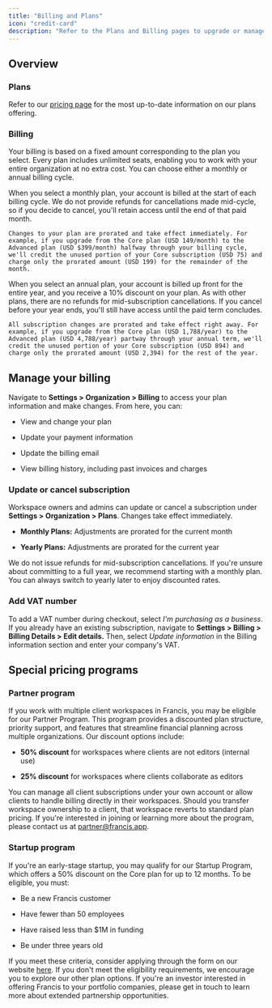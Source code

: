```yaml
---
title: "Billing and Plans"
icon: "credit-card"
description: "Refer to the Plans and Billing pages to upgrade or manage an existing subscription."
---
```


## Overview

### Plans

Refer to our [pricing page](https://www.francis.app/pricing) for the most up-to-date information on our plans offering.

### Billing

Your billing is based on a fixed amount corresponding to the plan you select. Every plan includes unlimited seats, enabling you to work with your entire organization at no extra cost. You can choose either a monthly or annual billing cycle.

<Tabs>
  <Tab title="Monthly billing">
    When you select a monthly plan, your account is billed at the start of each billing cycle. We do not provide refunds for cancellations made mid-cycle, so if you decide to cancel, you'll retain access until the end of that paid month.

    Changes to your plan are prorated and take effect immediately. For example, if you upgrade from the Core plan (USD 149/month) to the Advanced plan (USD $399/month) halfway through your billing cycle, we'll credit the unused portion of your Core subscription (USD 75) and charge only the prorated amount (USD 199) for the remainder of the month.
  </Tab>

  <Tab title="Annual billing">
    When you select an annual plan, your account is billed up front for the entire year, and you receive a 10% discount on your plan. As with other plans, there are no refunds for mid-subscription cancellations. If you cancel before your year ends, you'll still have access until the paid term concludes.

    All subscription changes are prorated and take effect right away. For example, if you upgrade from the Core plan (USD 1,788/year) to the Advanced plan (USD 4,788/year) partway through your annual term, we'll credit the unused portion of your Core subscription (USD 894) and charge only the prorated amount (USD 2,394) for the rest of the year.
  </Tab>
</Tabs>

## Manage your billing

Navigate to **Settings > Organization > Billing** to access your plan information and make changes. From here, you can:

* View and change your plan

* Update your payment information

* Update the billing email

* View billing history, including past invoices and charges

### Update or cancel subscription

Workspace owners and admins can update or cancel a subscription under **Settings > Organization > Plans**. Changes take effect immediately.

* **Monthly Plans:** Adjustments are prorated for the current month

* **Yearly Plans:** Adjustments are prorated for the current year

We do not issue refunds for mid-subscription cancellations. If you're unsure about committing to a full year, we recommend starting with a monthly plan. You can always switch to yearly later to enjoy discounted rates.

### Add VAT number

To add a VAT number during checkout, select *I'm purchasing as a business*. If you already have an existing subscription, navigate to **Settings > Billing > Billing Details > Edit details.** Then, select *Update information* in the Billing information section and enter your company's VAT.

## Special pricing programs

### Partner program

If you work with multiple client workspaces in Francis, you may be eligible for our Partner Program. This program provides a discounted plan structure, priority support, and features that streamline financial planning across multiple organizations. Our discount options include:

* **50% discount** for workspaces where clients are not editors (internal use) &#x20;

* **25% discount** for workspaces where clients collaborate as editors &#x20;

You can manage all client subscriptions under your own account or allow clients to handle billing directly in their workspaces. Should you transfer workspace ownership to a client, that workspace reverts to standard plan pricing. If you're interested in joining or learning more about the program, please contact us at [partner@francis.app](mailto:partner@francis.app).

### Startup program

If you're an early-stage startup, you may qualify for our Startup Program, which offers a 50% discount on the Core plan for up to 12 months. To be eligible, you must:

* Be a new Francis customer

* Have fewer than 50 employees

* Have raised less than $1M in funding

* Be under three years old

If you meet these criteria, consider applying through the form on our website [here](https://www.francis.app/startups#startup-application). If you don't meet the eligibility requirements, we encourage you to explore our other plan options. If you're an investor interested in offering Francis to your portfolio companies, please get in touch to learn more about extended partnership opportunities.